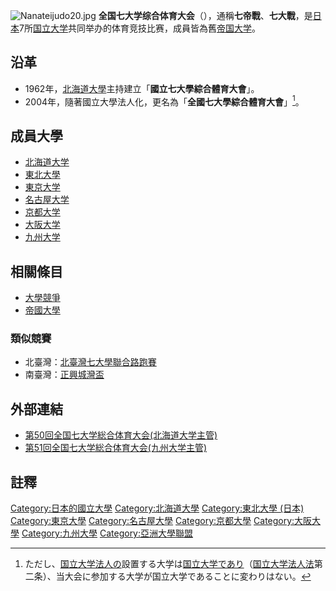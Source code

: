 [[File:Nanateijudo20.jpg|thumb]]
'''全国七大学综合体育大会'''（{{lang-en|'''Seven Universities Athleticmeet'''}}），通稱'''七帝戰'''、'''七大戰'''，是[[日本|日本]]7所[[国立大学|国立大学]]共同举办的体育竞技比赛，成員皆為舊[[帝国大学|帝国大学]]。

==沿革==
*1962年，[[北海道大學|北海道大學]]主持建立「'''國立七大學綜合體育大會'''」。
*2004年，隨著國立大學法人化，更名為「'''全國七大學綜合體育大會'''」<ref>ただし、[[国立大学法人|国立大学法人]]の設置する大学は[[国立大学|国立大学]]であり（[[国立大学法人法|国立大学法人法]]第二条）、当大会に参加する大学が国立大学であることに変わりはない。</ref>。

==成員大學==
* [[北海道大学|北海道大学]]
* [[東北大學_(日本)|東北大學]]
* [[東京大学|東京大学]]
* [[名古屋大学|名古屋大学]]
* [[京都大学|京都大学]]
* [[大阪大学|大阪大学]]
* [[九州大学|九州大学]]

==相關條目==
* [[大學競爭|大學競爭]]
* [[帝國大學|帝國大學]]
===類似競賽===
* 北臺灣：[[北臺灣七大學聯合路跑賽|北臺灣七大學聯合路跑賽]]
* 南臺灣：[[正興城灣盃|正興城灣盃]]

== 外部連結 ==
* [https://web.archive.org/web/20120106072759/http://circle.cc.hokudai.ac.jp/taiikukai/7-u/index.htm 第50回全国七大学総合体育大会(北海道大学主管)]
* [https://web.archive.org/web/20131005113342/http://www.7-u-51st.jpn.org/ 第51回全国七大学総合体育大会(九州大学主管)]

== 註釋 ==
{{Reflist}}

[[Category:日本的國立大學|Category:日本的國立大學]]
[[Category:北海道大學|Category:北海道大學]]
[[Category:東北大學_(日本)|Category:東北大學 (日本)]]
[[Category:東京大學|Category:東京大學]]
[[Category:名古屋大學|Category:名古屋大學]]
[[Category:京都大學|Category:京都大學]]
[[Category:大阪大學|Category:大阪大學]]
[[Category:九州大學|Category:九州大學]]
[[Category:亞洲大學聯盟|Category:亞洲大學聯盟]]